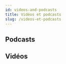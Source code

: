 ```yaml
---
id: videos-and-podcasts
title: Vidéos et podcasts
slug: /videos-et-podcasts
---
```


## Podcasts
<div class="container">
    <div class="row">
        <div class="col col--4">
            <HorizontalCard
                src='img/keeping_up/videos-and-podcasts/remote-ruby.png'
                alt='Remote Ruby'
                href='https://remoteruby.transistor.fm/'
                title='Remote Ruby'
                description="Animé par trois développeurs, qui invitent de temps en temps des invité.e.s"
            />
        </div>
        <div class="col col--4">
            <HorizontalCard
                src='img/keeping_up/videos-and-podcasts/ror-podcast.jpeg'
                alt='The Ruby on Rails Podcast'
                href='https://www.therubyonrailspodcast.com/'
                title='Ruby on Rails Podcast'
                description="Animé par Brittany Martin"
            />
        </div>
        <div class="col col--4">
            <HorizontalCard
                src='img/keeping_up/videos-and-podcasts/dev-chat.png'
                alt='Ruby Rogues'
                href='https://devchat.tv/podcasts/ruby-rogues/'
                title='Ruby Rogues'
                description="Chaque semaine sur l'actualité Ruby et un.e invité.e professionnel.le du milieu"
            />
        </div>
        <div class="col col--4">
            <HorizontalCard
                src='img/keeping_up/videos-and-podcasts/code-with-jason.jpeg'
                alt='Rails With Jason'
                href='https://www.codewithjason.com/rails-with-jason-podcast/'
                title='Rails With Jason'
                description="Des développeur.se.s qui racontent leur expérience sur un sujet donné"
            />
        </div>
    </div>
</div>

## Vidéos
<div class="container">
    <div class="row">
        <div class="col col--4">
            <HorizontalCard
                src='img/keeping_up/videos-and-podcasts/go-rails.jpeg'
                alt='Go Rails'
                href='https://www.youtube.com/channel/UCIQmhQxCvLHRr3Beku77tww/videos'
                title='Go Rails'
                description="Chaîne YouTube avec de nombreux tutoriels"
            />
        </div>
    </div>
</div>
